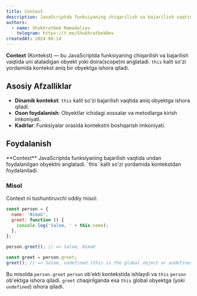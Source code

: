 ```yaml
---
title: Context
description: JavaScriptda funksiyaning chiqarilish va bajarilish vaqtida uni ataladigan obyekt yoki halqaroq doira.
authors:
  - name: Shukhratbek Mamadaliev
    telegram: https://t.me/ShukhratbekDev
createdAt: 2024-08-14
---
```


**Context** (Kontekst) — bu JavaScriptda funksiyaning chiqarilish va bajarilish vaqtida uni ataladigan obyekt yoki doira(scope)ni anglatadi. `this` kalit so'zi yordamida kontekst aniq bir obyektga ishora qiladi.

## Asosiy Afzalliklar

- **Dinamik kontekst**: `this` kalit so'zi bajarilish vaqtida aniq obyektga ishora qiladi.
- **Oson foydalanish**: Obyektlar ichidagi xossalar va metodlarga kirish imkoniyati.
- **Kadrlar**: Funksiyalar orasida kontekstni boshqarish imkoniyati.

## Foydalanish

<Callout>
  **Context** JavaScriptda funksiyaning bajarilish vaqtida undan foydalanilgan obyektni anglatadi. `this` kalit so'zi
  yordamida kontekstdan foydalaniladi.
</Callout>

### Misol

Context ni tushuntiruvchi oddiy misol:

```js
const person = {
  name: 'NimaU',
  greet: function () {
    console.log('Salom, ' + this.name);
  },
};

person.greet(); // => Salom, NimaU

const greet = person.greet;
greet(); // => Salom, undefined (this is the global object or undefined in strict mode)
```

Bu misolda `person.greet` `person` ob'ekti kontekstida ishlaydi va `this` `person` ob'ektiga ishora qiladi. `greet` chaqirilganda esa `this` global obyektga (yoki `undefined`) ishora qiladi.
